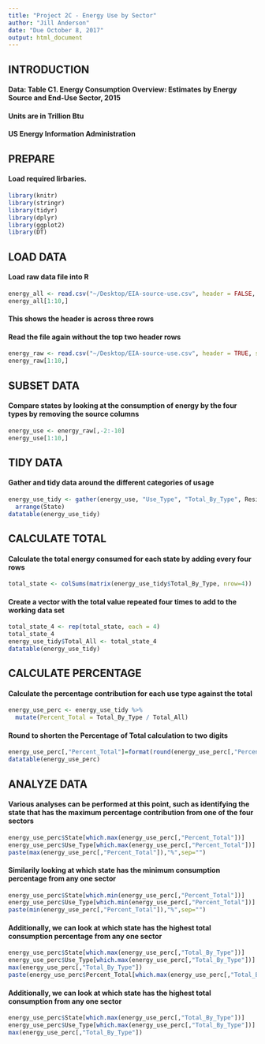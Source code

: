 ```yaml
---
title: "Project 2C - Energy Use by Sector"
author: "Jill Anderson"
date: "Due October 8, 2017"
output: html_document
---
```


## INTRODUCTION
#### Data: Table C1. Energy Consumption Overview: Estimates by Energy Source and End-Use Sector, 2015
#### Units are in Trillion Btu
#### US Energy Information Administration

## PREPARE
#### Load required lirbaries.
```r
library(knitr)
library(stringr)
library(tidyr)
library(dplyr)
library(ggplot2)
library(DT)
```

## LOAD DATA
#### Load raw data file into R
```r
energy_all <- read.csv("~/Desktop/EIA-source-use.csv", header = FALSE, stringsAsFactors = FALSE, check.names = FALSE)
energy_all[1:10,]
```

#### This shows the header is across three rows 
#### Read the file again without the top two header rows
```r
energy_raw <- read.csv("~/Desktop/EIA-source-use.csv", header = TRUE, skip = 2, stringsAsFactors = FALSE, check.names = FALSE)
energy_raw[1:10,]
```

## SUBSET DATA
#### Compare states by looking at the consumption of energy by the four types by removing the source columns
```r
energy_use <- energy_raw[,-2:-10]
energy_use[1:10,]
```

## TIDY DATA
#### Gather and tidy data around the different categories of usage
```r
energy_use_tidy <- gather(energy_use, "Use_Type", "Total_By_Type", Residential:Transportation) %>% 
  arrange(State)
datatable(energy_use_tidy)
```

## CALCULATE TOTAL
#### Calculate the total energy consumed for each state by adding every four rows
```r
total_state <- colSums(matrix(energy_use_tidy$Total_By_Type, nrow=4))
```

#### Create a vector with the total value repeated four times to add to the working data set
```r
total_state_4 <- rep(total_state, each = 4)
total_state_4 
energy_use_tidy$Total_All <- total_state_4 
datatable(energy_use_tidy)
```

## CALCULATE PERCENTAGE
#### Calculate the percentage contribution for each use type against the total
```r
energy_use_perc <- energy_use_tidy %>%
  mutate(Percent_Total = Total_By_Type / Total_All)
```

#### Round to shorten the Percentage of Total calculation to two digits
```r
energy_use_perc[,"Percent_Total"]=format(round(energy_use_perc[,"Percent_Total"]*100,2),nsmall=2)
datatable(energy_use_perc)
```

## ANALYZE DATA
#### Various analyses can be performed at this point, such as identifying the state that has the maximum percentage contribution from one of the four sectors 
```r
energy_use_perc$State[which.max(energy_use_perc[,"Percent_Total"])]
energy_use_perc$Use_Type[which.max(energy_use_perc[,"Percent_Total"])]
paste(max(energy_use_perc[,"Percent_Total"]),"%",sep="")
```

#### Similarily looking at which state has the minimum consumption percentage from any one sector
```r
energy_use_perc$State[which.min(energy_use_perc[,"Percent_Total"])]
energy_use_perc$Use_Type[which.min(energy_use_perc[,"Percent_Total"])]
paste(min(energy_use_perc[,"Percent_Total"]),"%",sep="")
```

#### Additionally, we can look at which state has the highest total consumption percentage from any one sector
```r
energy_use_perc$State[which.max(energy_use_perc[,"Total_By_Type"])]
energy_use_perc$Use_Type[which.max(energy_use_perc[,"Total_By_Type"])]
max(energy_use_perc[,"Total_By_Type"])
paste(energy_use_perc$Percent_Total[which.max(energy_use_perc[,"Total_By_Type"])],"%",sep="")
```

#### Additionally, we can look at which state has the highest total consumption from any one sector
```r
energy_use_perc$State[which.max(energy_use_perc[,"Total_By_Type"])]
energy_use_perc$Use_Type[which.max(energy_use_perc[,"Total_By_Type"])]
max(energy_use_perc[,"Total_By_Type"])
```
